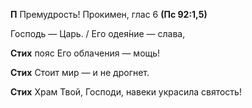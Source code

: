 **П** Премудрость! Прокимен, глас 6 **(Пс 92:1,5)**

Господь — Царь. / Его одея́ние — слава,

**Стих** пояс Его облачения — мощь!

**Стих** Стоит мир — и не дрогнет.

**Стих** Храм Твой, Господи, навеки украсила святость!
